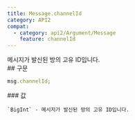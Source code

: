 ```yaml
---
title: Message.channelId
category: API2
compat:
  - category: api2/Argument/Message
    feature: channelId
---
```


<Section>
  메시지가 발신된 방의 고유 ID입니다.
</Section>
<Section>
  ## 구문

  ~~~js
  msg.channelId;
  ~~~

  <Section>
    ### 값

    `BigInt` - 메시지가 발신된 방의 고유 ID입니다.
  </Section>
</Section>